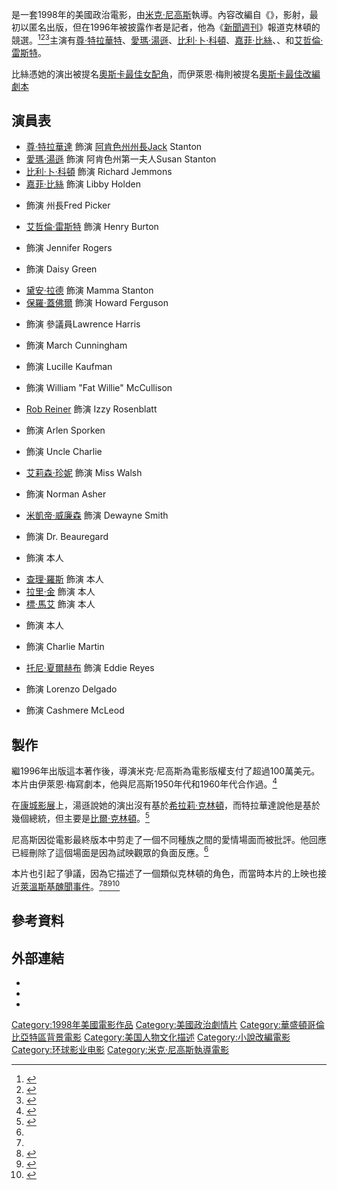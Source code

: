 {{noteTA
|T=zh-tw:風起雲湧; zh-hk:這個總統真太濫; zh-cn:风起云涌;
|G1=Show
|1=zh-tw:風起雲湧; zh-hk:這個總統真太濫; zh-cn:风起云涌;
}}
{{Infobox Film
| name           = 這個總統真太濫
| original_name = ''Primary Colors''
| hk_name = 這個總統真太濫
| tw_name = 風起雲湧
| cn_name = 风起云涌
| image          = Primaryposter.jpg
| image_size     = 
| caption        = 電影預告海報
| director       = [[米克·尼高斯|米克·尼高斯]]
| producer       = 米克·尼高斯<br />Jonathan Krane<br />Neil Machlis
| screenplay = [[伊萊恩·梅|伊萊恩·梅]]
| based_on = ''{{link-en|Primary Colors (novel)|Primary Colors (novel)|Primary Colors}}''<br />作者：{{link-en|Joe Klein|Joe Klein}}
| starring       = [[尊·特拉華達|尊·特拉華達]]<br />[[愛瑪·湯遜|愛瑪·湯遜]]<br />[[比利·卜·科頓|比利·卜·科頓]]<br />[[艾哲倫·雷斯特|艾哲倫·雷斯特]]<br />{{link-en|毛拉·蒂爾尼|Maura Tierney}}<br />[[保羅·蓋佛爾|保羅·蓋佛爾]]<br />{{link-en|Larry Hagman|Larry Hagman}}<br />[[嘉菲·比絲|嘉菲·比絲]]
| music          = {{link-en|雷·庫德|Ry Cooder}}
| cinematography = {{link-en|邁克爾·巴爾蒙斯|Michael Ballhaus}}
| editing        = {{link-en|亞瑟·施密特|Arthur Schmidt (film editor)}}
| studio = {{link-en|Mutual Film Company|Mutual Film Company}}
| distributor    = [[环球影业|环球影业]]
| released       = {{Start date|1998|3|20}}
| runtime        = 143分鐘
| country        = United Kingdom<br />United States
| language       = 英語
| budget         = [[美元|$]]6千5百萬<ref>{{Cite web |url = http://www.nytimes.com/1998/03/23/movies/don-t-you-wish-you-could-get-buttered-popcorn-in-civics-class.html |title = Don't You Wish You Could Get Buttered Popcorn in Civics Class? |author = Bernard Weinraub |date = 1998-03-23 |publisher = The New York Times |language = en}}</ref>
| gross = $5千2百10萬<ref>{{Cite web |url = http://www.boxofficemojo.com/movies/?id=primarycolors.htm |title = Primary Colors |publisher = Box Office Mojo |language = en}}</ref>
}}
{{作品名稱|name=''Primary Colors''|hk=這個總統真太濫|tw=風起雲湧|equiv-cn=tw}}是一套1998年的美國政治電影，由[[米克·尼高斯|米克·尼高斯]]執導。內容改編自{{link-en|影射小說|Roman à clef}}《''{{link-en|Primary Colors (novel)|Primary Colors (novel)|Primary Colors: A Novel of Politics}}''》，影射{{link-en|1992年比爾·克林頓總統競選|Bill Clinton presidential campaign, 1992}}，最初以匿名出版，但在1996年被披露作者是記者{{link-en|Joe Klein|Joe Klein}}，他為《[[新聞週刊|新聞週刊]]》報道克林頓的競選。<ref name="what the">{{Cite web |url = http://articles.latimes.com/1998/mar/15/entertainment/ca-28949 |title = What the Movie Gets --and What It Doesn't |author = David Lauter |date = 1998-03-15 |publisher = The Los Angeles Times |language = en |accessdate = 2017-02-21 |archive-date = 2012-03-09 |archive-url = https://web.archive.org/web/20120309140216/http://articles.latimes.com/1998/mar/15/entertainment/ca-28949 |dead-url = no }}</ref><ref>{{Cite web |url = http://articles.latimes.com/1998/mar/02/entertainment/ca-24508 |title = Just What He Didn't Need Right Now |author = Faye Fiore |date = 1998-03-02 |publisher = The Los Angeles Times |language = en |accessdate = 2017-02-21 |archive-date = 2012-11-04 |archive-url = https://web.archive.org/web/20121104155107/http://articles.latimes.com/1998/mar/02/entertainment/ca-24508 |dead-url = no }}</ref><ref>{{Cite web |url = http://www.nytimes.com/1996/07/18/us/columnist-s-mea-culpa-i-m-anonymous.html |title = Columnist's Mea Culpa: I'm Anonymous |author = Doreen Carvajal |date = 1996-07-18 |publisher = The New York Times |language = en}}</ref>主演有[[尊·特拉華特|尊·特拉華特]]、[[愛瑪·湯遜|愛瑪·湯遜]]、[[比利·卜·科頓|比利·卜·科頓]]、[[嘉菲·比絲|嘉菲·比絲]]、{{link-en|毛拉·蒂爾尼|Maura Tierney}}、{{link-en|Larry Hagman|Larry Hagman}}和[[艾哲倫·雷斯特|艾哲倫·雷斯特]]。

比絲憑她的演出被提名[[奧斯卡最佳女配角|奧斯卡最佳女配角]]，而伊萊恩·梅則被提名[[奧斯卡最佳改編劇本|奧斯卡最佳改編劇本]]

==演員表==
{{div col|cols=3}}
* [[尊·特拉華達|尊·特拉華達]] 飾演 [[阿肯色州州長列表|阿肯色州州長]]Jack Stanton
* [[愛瑪·湯遜|愛瑪·湯遜]] 飾演 阿肯色州第一夫人Susan Stanton
* [[比利·卜·科頓|比利·卜·科頓]] 飾演 Richard Jemmons
* [[嘉菲·比絲|嘉菲·比絲]] 飾演 Libby Holden
* {{link-en|Larry Hagman|Larry Hagman}} 飾演 州長Fred Picker
* [[艾哲倫·雷斯特|艾哲倫·雷斯特]] 飾演 Henry Burton
* {{link-en|Stacy Edwards|Stacy Edwards}} 飾演 Jennifer Rogers
* {{link-en|毛拉·蒂爾尼|Maura Tierney}} 飾演 Daisy Green
* [[黛安·拉德|黛安·拉德]] 飾演 Mamma Stanton
* [[保羅·蓋佛爾|保羅·蓋佛爾]] 飾演 Howard Ferguson
* {{link-en|凱文·庫尼|Kevin Cooney}} 飾演 參議員Lawrence Harris
* {{link-en|雷貝嘉·沃克|Rebecca Walker}} 飾演 March Cunningham
* {{link-en|卡羅琳·亞倫|Caroline Aaron}} 飾演 Lucille Kaufman
* {{link-en|托米·賀尼斯|Tommy Hollis}} 飾演 William "Fat Willie" McCullison
* [[Rob_Reiner|Rob Reiner]] 飾演 Izzy Rosenblatt
* {{link-en|班·瓊斯|Ben Jones (American actor and politician)}} 飾演 Arlen Sporken
* {{link-en|J·C·奎因|J. C. Quinn}} 飾演 Uncle Charlie
* [[艾莉森·珍妮|艾莉森·珍妮]] 飾演 Miss Walsh
* {{link-en|羅伯特·克萊因|Robert Klein}} 飾演 Norman Asher
* [[米凱帝·威廉森|米凱帝·威廉森]] 飾演 Dewayne Smith
* {{link-en|Robert Easton (actor)|Robert Easton (actor)|Robert Easton}} 飾演 Dr. Beauregard
* {{link-en|Geraldo Rivera|Geraldo Rivera}} 飾演 本人
* [[查理·羅斯|查理·羅斯]] 飾演 本人
* [[拉里·金|拉里·金]] 飾演 本人
* [[標·馬艾|標·馬艾]] 飾演 本人
* {{link-en|Sophia Choi|Sophia Choi}} 飾演 本人
* {{link-en|Chelcie Ross|Chelcie Ross}} 飾演 Charlie Martin
* [[托尼·夏爾赫布|托尼·夏爾赫布]] 飾演 Eddie Reyes
* {{link-en|約翰·巴爾加斯|John Vargas}} 飾演 Lorenzo Delgado
* {{link-en|吉兒·卡荻絲|Gia Carides}} 飾演 Cashmere McLeod
{{div col end}}

== 製作 ==
繼1996年出版這本著作後，導演米克·尼高斯為電影版權支付了超過100萬美元。本片由伊萊恩·梅寫劇本，他與尼高斯1950年代和1960年代合作過{{link-en|尼高斯與梅|Nichols and May|喜劇雙人表演}}。<ref>{{Cite web |url = http://www.vanityfair.com/hollywood/2013/01/nichols-and-may-reunion-exclusive |title = Who's Afraid Of Nichols & May? |author = Sam Kashner |publisher = Vanity Fair |language = en}}</ref>

在[[康城影展|康城影展]]上，湯遜說她的演出沒有基於[[希拉莉·克林頓|希拉莉·克林頓]]，而特拉華達說他是基於幾個總統，但主要是[[比爾·克林頓|比爾·克林頓]]。<ref name="travolta reveals">{{Cite web |url = http://www.independent.co.uk/news/travolta-reveals-clintons-prime-sense-of-humour-1159912.html |title = Travolta reveals Clinton's prime sense of humour |author = David Lister |publisher = The Independent |language = en}}</ref>

尼高斯因從電影最終版本中剪走了一個不同種族之間的愛情場面而被批評。他回應已經刪除了這個場面是因為試映觀眾的負面反應。<ref name="travolta reveals" />

本片也引起了爭議，因為它描述了一個類似克林頓的角色，而當時本片的上映也接近[[萊溫斯基醜聞|萊溫斯基醜聞事件]]。<ref name="what the" /><ref>{{Cite web |url = http://articles.latimes.com/1998/may/16/entertainment/ca-50153 |title = With Its American Themes, Can 'Primary Colors' Cash In Abroad? |author = Mark Saylor |date = 1998-05-16 |publisher = The Los Angeles Times |language = en |accessdate = 2017-02-21 |archive-date = 2012-11-04 |archive-url = https://web.archive.org/web/20121104034550/http://articles.latimes.com/1998/may/16/entertainment/ca-50153 |dead-url = no }}</ref><ref>{{Cite web |url = http://articles.latimes.com/1998/mar/15/entertainment/ca-28947 |title = They All Have a Secret |author = Patrick Goldstein |date = 1998-03-15 |publisher = The Los Angeles Times |language = en |accessdate = 2017-02-21 |archive-date = 2012-11-04 |archive-url = https://web.archive.org/web/20121104034644/http://articles.latimes.com/1998/mar/15/entertainment/ca-28947 |dead-url = no }}</ref><ref>{{Cite web |url = http://content.time.com/time/magazine/article/0,9171,987986,00.html |title = Cinema: Tale Of Two Bills |author = Eric Pooley |date = 1998-03-16 |publisher = Time |language = en}}</ref>

== 參考資料 ==
{{Reflist}}

==外部連結==
* {{imdb title|id=0119942|title=這個總統真太濫}}
* {{Amg movie|id=160671|title=這個總統真太濫}}
* {{tcmdb title|id=331364|title=這個總統真太濫}}

<!---{{Mike Nichols Films}}
{{1990s-drama-film-stub}}--->
{{DEFAULTSORT:Primary Colors}}
[[Category:1998年美國電影作品|Category:1998年美國電影作品]]
[[Category:美國政治劇情片|Category:美國政治劇情片]]
[[Category:華盛頓哥倫比亞特區背景電影|Category:華盛頓哥倫比亞特區背景電影]]
<!---[[Category:Films_shot_in_New_Orleans,_Louisiana|Category:Films shot in New Orleans, Louisiana]]--->
[[Category:美国人物文化描述|Category:美国人物文化描述]]
[[Category:小說改編電影|Category:小說改編電影]]
[[Category:环球影业电影|Category:环球影业电影]]
[[Category:米克·尼高斯執導電影|Category:米克·尼高斯執導電影]]